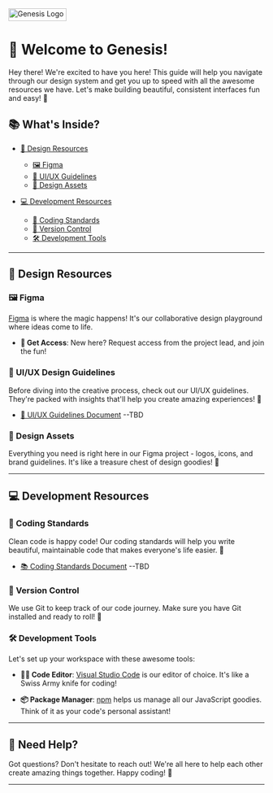 
<Meta title="Getting Started/Welcome" />

<div style={{ marginBottom: '2rem' }}>
  <img
    src={genesisLogo}
    alt="Genesis Logo"
    width="114"
    height="25"
    style={{
      display: 'block',
      maxWidth: '100%',
      height: 'auto',
    }}
  />
</div>

# 👋 Welcome to Genesis!

Hey there! We're excited to have you here! This guide will help you navigate through our design system and get you up to speed with all the awesome resources we have. Let's make building beautiful, consistent interfaces fun and easy! 🚀

## 📚 What's Inside?

- [🎨 Design Resources](#design-resources)
  - [🖼️ Figma](#figma)
  - [📐 UI/UX Guidelines](#uiux-design-guidelines)
  - [🎯 Design Assets](#design-assets)

- [💻 Development Resources](#development-resources)
  - [📝 Coding Standards](#coding-standards)
  - [🌳 Version Control](#version-control)
  - [🛠️ Development Tools](#development-tools)

---

## 🎨 Design Resources

### 🖼️ Figma

[Figma](https://www.figma.com/files/849318572667742552/project/298908247/Design-Language-System-Libraries?fuid=1096033214261525803) is where the magic happens! It's our collaborative design playground where ideas come to life.

- **🔑 Get Access**: New here? Request access from the project lead, and join the fun!

### 📐 UI/UX Design Guidelines

Before diving into the creative process, check out our UI/UX guidelines. They're packed with insights that'll help you create amazing experiences! 🌟

- [📖 UI/UX Guidelines Document](https://your-design-guidelines-link.com) --TBD

### 🎯 Design Assets

Everything you need is right here in our Figma project - logos, icons, and brand guidelines. It's like a treasure chest of design goodies! 💎

---

## 💻 Development Resources

### 📝 Coding Standards

Clean code is happy code! Our coding standards will help you write beautiful, maintainable code that makes everyone's life easier. 🧹

- [📚 Coding Standards Document](https://your-coding-standards-link.com) --TBD

### 🌳 Version Control

We use Git to keep track of our code journey. Make sure you have Git installed and ready to roll! 🚂

### 🛠️ Development Tools

Let's set up your workspace with these awesome tools:

- **👨‍💻 Code Editor**: [Visual Studio Code](https://code.visualstudio.com/) is our editor of choice. It's like a Swiss Army knife for coding!

- **📦 Package Manager**: [npm](https://www.npmjs.com/) helps us manage all our JavaScript goodies. Think of it as your code's personal assistant!

---

## 🌈 Need Help?

Got questions? Don't hesitate to reach out! We're all here to help each other create amazing things together. Happy coding! 🎉

---
